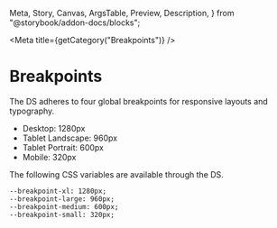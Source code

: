   Meta,
  Story,
  Canvas,
  ArgsTable,
  Preview,
  Description,
} from "@storybook/addon-docs/blocks";


<Meta title={getCategory("Breakpoints")} />

# Breakpoints

The DS adheres to four global breakpoints for responsive layouts and typography.

- Desktop: 1280px
- Tablet Landscape: 960px
- Tablet Portrait: 600px
- Mobile: 320px

The following CSS variables are available through the DS.

```
--breakpoint-xl: 1280px;
--breakpoint-large: 960px;
--breakpoint-medium: 600px;
--breakpoint-small: 320px;
```
